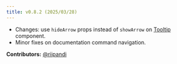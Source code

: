 ```yaml
---
title: v0.8.2 (2025/03/28)
---
```


- Changes: use `hideArrow` props instead of `showArrow` on [Tooltip](/docs/components/tooltip) component.
- Minor fixes on documentation command navigation.

**Contributors:**
[@riipandi](https://github.com/riipandi)
